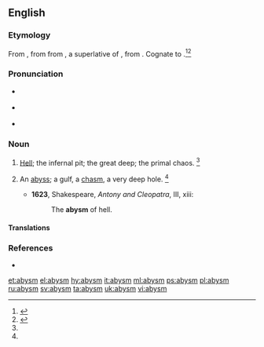 ==English==

===Etymology===
From {{etyl|enm|en}} {{term|abime|lang=enm}}, from {{etyl|fro|en}} {{term|abisme|lang=fro}} from {{etyl|LL.|en}} {{term|abyssimus|lang=la}}, a superlative of {{term|abyssus||bottomless pit|lang=la}}, from {{etyl|grc|en}} {{term|ἄβυσσος|tr=abussos|lang=grc|sc=polytonic}}. Cognate to {{etyl|fr|en}} {{term|abîme|lang=fr}}.<ref name=OCD>{{R:OCD2|page=6}}</ref><ref name=SOED>{{R:SOED5|page=11}}</ref>

===Pronunciation===
* {{a|RP}} {{IPA|/əˈbɪz.m̩/}}
* {{a|US}} {{IPA|/əˈbɪz.m̩/}}
* {{rhymes|ɪzəm}}

===Noun===
{{en-noun}}

# {{context|archaic|poetic|lang=en}} [[hell|Hell]]; the infernal pit; the great deep; the primal chaos. {{defdate|First attested between 1150 and 1350.}}<ref name=SOED/>
# {{context|now|_|chiefly|literary|lang=en}} An [[abyss]]; a gulf, a [[chasm]], a very deep hole. {{defdate|First attested in the late 15th century.}}<ref name=SOED/>
#* '''1623''', Shakespeare, ''Antony and Cleopatra'', III, xiii:
#*: The '''abysm''' of hell.

====Translations====
{{trans-see|abyss}}

===References===
<references/>
* {{R:Webster 1913}}

[[et:abysm]]
[[el:abysm]]
[[hy:abysm]]
[[it:abysm]]
[[ml:abysm]]
[[ps:abysm]]
[[pl:abysm]]
[[ru:abysm]]
[[sv:abysm]]
[[ta:abysm]]
[[uk:abysm]]
[[vi:abysm]]